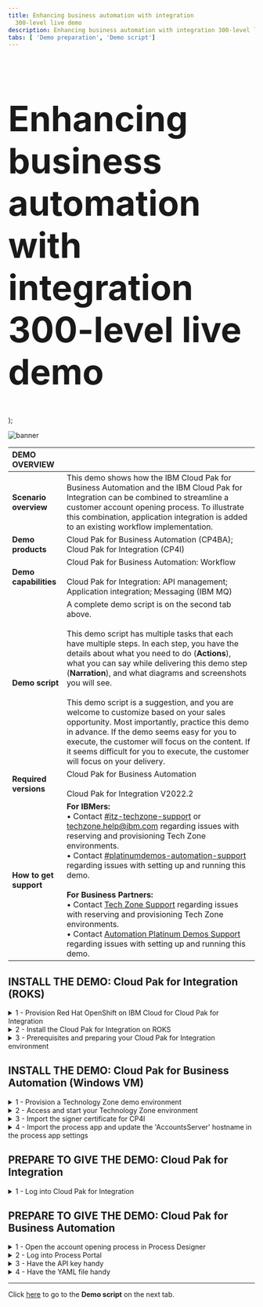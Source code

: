 ```yaml
---
title: Enhancing business automation with integration
  300-level live demo
description: Enhancing business automation with integration 300-level live demo
tabs: [ 'Demo preparation', 'Demo script']
---
```


  <span>
    <h1 style="font-size:71px;">Enhancing business automation with integration <br/> 300-level live demo</h1>
  </span> );

![banner](./images/banner-prep.jpg)

<span id="top"></span>

| DEMO OVERVIEW | |
| :--- | :--- |
| **Scenario overview** | This demo shows how the IBM Cloud Pak for Business Automation and the IBM Cloud Pak for Integration can be combined to streamline a customer account opening process. To illustrate this combination, application integration is added to an existing workflow implementation. |
| **Demo products** | Cloud Pak for Business Automation (CP4BA); Cloud Pak for Integration (CP4I) |
| **Demo capabilities** | Cloud Pak for Business Automation: Workflow <br/><br/> Cloud Pak for Integration: API management; Application integration; Messaging (IBM MQ) |
| **Demo script** | A complete demo script is on the second tab above. <br/><br/> This demo script has multiple tasks that each have multiple steps. In each step, you have the details about what you need to do (**Actions**), what you can say while delivering this demo step (**Narration**), and what diagrams and screenshots you will see.<br/><br/>This demo script is a suggestion, and you are welcome to customize based on your sales opportunity. Most importantly, practice this demo in advance. If the demo seems easy for you to execute, the customer will focus on the content. If it seems difficult for you to execute, the customer will focus on your delivery. |
| **Required versions** | Cloud Pak for Business Automation <br/><br/> Cloud Pak for Integration V2022.2 |
| **How to get support** | **For IBMers:** <br/>• Contact <a href="https://ibm-cloud.slack.com/archives/C0124J683GW" target="_blank" rel="noreferrer">#itz-techzone-support</a> or <a href="mailto:techzone.help@ibm.com">techzone.help@ibm.com</a> regarding issues with reserving and provisioning Tech Zone environments.<br/>• Contact <a href="https://ibm-cloud.slack.com/archives/C0216F39ACU" target="_blank" rel="noreferrer">#platinumdemos-automation-support</a> regarding issues with setting up and running this demo. <br/><br/> **For Business Partners:** <br/>• Contact <a href="mailto:techzone.help@ibm.com">Tech Zone Support</a> regarding issues with reserving and provisioning Tech Zone environments.<br/>• Contact <a href="mailto:automationplatinumdemos@ibm.com"> Automation Platinum Demos Support</a> regarding issues with setting up and running this demo. |

## **INSTALL THE DEMO: Cloud Pak for Integration (ROKS)**

<details>

<summary>1 - Provision Red Hat OpenShift on IBM Cloud for Cloud Pak for Integration</summary>

<br/>

Provision Red Hat OpenShift on IBM Cloud (ROKS) ready to install the Cloud Pak for Integration. To provision your ROKS instance, follow these steps:

<br/>

1. To provision a ROKS cluster, go <a href="https://techzone.ibm.com/my/reservations/create/62f1112aeeb0ab0017dc7608" target="_blank" rel="noreferrer">here</a> and complete the form.

<br/>

2. You will receive a confirmation email confirming the instance is provisioning.

<br/>

3. You will receive a second email once the environment is provisioned. You should expect this to take between 30 and 120 minutes. This email contains information, such as URLs, allowing you to connect to the instance. <br/><img src="https://raw.githubusercontent.com/ibm-garage-tsa/platinum-demos/master/src/pages/300-enhancing-ba-with-integration/images/prep-14.png" width="800" /> If you have issues connecting to your instance, please contact <a href="https://ibm-cloud.slack.com/archives/C0124J683GW" target="_blank" rel="noreferrer">#itz-techzone-support</a>.

<br/>

**[Go to top](#top)**

</details>

<details>

<summary>2 - Install the Cloud Pak for Integration on ROKS</summary>

<br/>

1. Click the **Cluster URL** from the environment confirmation email. Log into IBM Cloud using your IBMid. <br/><img src="https://raw.githubusercontent.com/ibm-garage-tsa/platinum-demos/master/src/pages/300-enhancing-ba-with-integration/images/prep-15.png" width="500" />

<br/>

2. After you are logged in, click <a href="https://cloud.ibm.com/catalog/content/ibm-cp-integration-72f63273-f2f6-4e9c-8626-60fe798c57be-global" target="_blank" rel="noreferrer">here</a> to install Cloud Pak for Integration. <br/><br/> Make sure you are in an **ITZ** account (1) and the **Product version** is **2022.2.1** (2). <br/><img src="https://raw.githubusercontent.com/ibm-garage-tsa/platinum-demos/master/src/pages/300-enhancing-ba-with-integration/images/prep-16.png" width="800" />

<br/>

3. Scroll down to the **Select your cluster** section. From the list, select the **Red Hat OpenShift Cluster** (1) that you just created and click **Add project** (2). <br/><img src="https://raw.githubusercontent.com/ibm-garage-tsa/platinum-demos/master/src/pages/300-enhancing-ba-with-integration/images/prep-17.png" width="800" />

<br/>

4. Enter '**cp4i**' as the **Project** name. Click **Add**.

<br/>

5. Scroll down to the **Set the deployment values** section and toggle the **Use an existing secret?** slider to **No** (1). Enter a value for **csDefaultAdminPassword** (2). It is important that you choose a password that is 32 characters in length and is composed of only letters and numbers. You will need this password in step 12. <br/> <InlineNotification><strong>NOTE</strong>: Password validation is currently not enforced on this page. If you proceed with an invalid password, you will be able to start the installation, but it will fail. There is no way to recover from this error other than provisioning a new cluster. </InlineNotification> <br/><img src="https://raw.githubusercontent.com/ibm-garage-tsa/platinum-demos/master/src/pages/300-enhancing-ba-with-integration/images/prep-18.png" width="800" />

<br/>

6. Scroll down to **Optional deployment values**. Click the collapsible section to open them. First, we will select the appropriate parameters for this specific demo: <br/><br/> 1. **cognitiveCarRepairDemo**: Set to ‘**true**’ <br/> 2. **drivewayDentDeletionDemo**: Set to ‘**false**’ <br/> 3. **eventEnabledInsuranceDemo**: Set to ‘**false**’ <br/> 4. **mappingAssistDemo**: Set to ‘**false**’ <br/> 5. **weatherChatbotDemo**: Set to ‘**false**’ <br/><img src="https://raw.githubusercontent.com/ibm-garage-tsa/platinum-demos/master/src/pages/300-enhancing-ba-with-integration/images/prep-19.png" width="800" />

<br/>

7. Continue to change the parameters and values: <br/> <InlineNotification><strong>NOTE</strong>: If you don’t have an SMTP email server and accounts that you can use, you may sign up for a free Mailtrap.io account. Mailtrap.io is a free cloud service that mimics an SMTP server. It is used for development/demonstration purposes only. </InlineNotification>
<br/> 1. <strong>demoAPICMailServerHost</strong>: If you’re using mailtrap, leave this as '<strong>smtp.mailtrap.io</strong>.' <br/> 2. <strong>demoAPICMailServerPort</strong>: If you’re using mailtrap, leave this as '<strong>2525</strong>.' <br/> 3. <strong>demoAPICEmailAddress</strong>: If you’re using mailtrap, you can use any email address. The dummy address ’apicadmin@example.com’ is recommended. If you’re using your own mail server, use an email address that you can receive and read. <br/> 4. <strong>demoAPICMialServerUsername</strong>: Set this to your SMTP mailtrap username. This is different from your mailtrap login username and can be found by using these instructions. <br/> 5. <strong>demoAPICMailServerPassword</strong>: Set this to your SMTP mailtrap password. This is different from your mailtrap login password and can be found by using these instructions. <br/><br/> <img src="https://raw.githubusercontent.com/ibm-garage-tsa/platinum-demos/master/src/pages/300-enhancing-ba-with-integration/images/prep-20.png" width="800" />

<br/>

8. Accept the license agreement (1) and click **Install** (2) to install Cloud Pak for Integration. The installation will take up to 150 minutes. <br/><img src="https://raw.githubusercontent.com/ibm-garage-tsa/platinum-demos/master/src/pages/300-enhancing-ba-with-integration/images/prep-21.png" width="300" />

<br/>

9. You can view the progress in the Schematics progress bar (1), or check the details by clicking **View log** (2). <br/><img src="https://raw.githubusercontent.com/ibm-garage-tsa/platinum-demos/master/src/pages/300-enhancing-ba-with-integration/images/prep-22.png" width="800" />

<br/>

10. When the status is **Active**, you will be able to access Cloud Pak for Integration Platform Navigator. Select **Offering Dashboard** on the upper right corner of the page. <br/><img src="https://raw.githubusercontent.com/ibm-garage-tsa/platinum-demos/master/src/pages/300-enhancing-ba-with-integration/images/prep-23.png" width="800" />

<br/>

11. On the login page, select the **IBM provided credentials (admin only)** authentication type. <br/><img src="https://raw.githubusercontent.com/ibm-garage-tsa/platinum-demos/master/src/pages/300-enhancing-ba-with-integration/images/prep-24.png" width="800" />

<br/>

12. Use the admin username and password (1) you created in step 5, and click **Log in** (2). <br/><img src="https://raw.githubusercontent.com/ibm-garage-tsa/platinum-demos/master/src/pages/300-enhancing-ba-with-integration/images/prep-25.png" width="800" />

<br/>

13. Click **Integration instances**. <br/><img src="https://raw.githubusercontent.com/ibm-garage-tsa/platinum-demos/master/src/pages/300-enhancing-ba-with-integration/images/prep-26.png" width="800" />

<br/>

14. The parts of the Cloud Pak (API Connect, App Connect Designer, App Connect Dashboard, and Asset Repository) will display here. Additional instances for any of the integration capabilities can be created by selecting **Create an instance**. <br/><img src="https://raw.githubusercontent.com/ibm-garage-tsa/platinum-demos/master/src/pages/300-enhancing-ba-with-integration/images/prep-27.png" width="800" />

<br/>

You have successfully completed cluster provisioning, installation of Cloud Pak for Integration, and deployment of API Connect and App Connect. You are ready to proceed.

<br/>

**[Go to top](#top)**

</details>

<details>

<summary>3 - Prerequisites and preparing your Cloud Pak for Integration environment</summary>

<br/>

**Deploy IBM MQ**

<br/>

In this section, you will access your ROKS cluster and install IBM MQ configured ready for App Connect.

<br/>

1. Open <a href="https://techzone.ibm.com/my/reservations" target="_blank" rel="noreferrer">My reservations</a> in **IBM Technology Zone**.

<br/>

2. Select your **CP4I ROKS** cluster. <br/><img src="https://raw.githubusercontent.com/ibm-garage-tsa/platinum-demos/master/src/pages/300-enhancing-ba-with-integration/images/prep-28.png" width="800" />

<br/>

3. Click **Open your IBM Cloud environment**. <br/><img src="https://raw.githubusercontent.com/ibm-garage-tsa/platinum-demos/master/src/pages/300-enhancing-ba-with-integration/images/prep-29.png" width="800" />

<br/>

4. Click **OpenShift web console**. <br/><img src="https://raw.githubusercontent.com/ibm-garage-tsa/platinum-demos/master/src/pages/300-enhancing-ba-with-integration/images/prep-30.png" width="800" />

<br/>

5. On the web console, click **+** (1), copy the content of this <a href="https://raw.githubusercontent.com/IBM/platinum-demo-code-cp4icp4ba/main/cp4i/mq/externalqmgr.yaml" target="_blank" rel="noreferrer">file</a> into the screen (2), and click **Create** (3). <br/><img src="https://raw.githubusercontent.com/ibm-garage-tsa/platinum-demos/master/src/pages/300-enhancing-ba-with-integration/images/prep-31.png" width="800" />

<br/>

**Configure the certificates for communication**

<br/>

The default certificates configured for IBM API Connect do not advertise the hostname, and this can cause issues when invoking APIs. Let’s configure the right certificate.

<br/>

1. Open the **Workloads** folder (1) and select **Secrets** (2). In the filter box, type '**ademo-gw-gateway**' (3), and select the corresponding entry (4). <br/><img src="https://raw.githubusercontent.com/ibm-garage-tsa/platinum-demos/master/src/pages/300-enhancing-ba-with-integration/images/prep-32.png" width="800" />

<br/>

2. Scroll down and you will see three entries. Click the **copy** icon to copy the **ca.crt** data. <br/><img src="https://raw.githubusercontent.com/ibm-garage-tsa/platinum-demos/master/src/pages/300-enhancing-ba-with-integration/images/prep-33.png" width="800" />

<br/>

3. Open a text editor and paste the data into a file. Save it with the file name '**key.private.pem**.'  <br/><img src="https://raw.githubusercontent.com/ibm-garage-tsa/platinum-demos/master/src/pages/300-enhancing-ba-with-integration/images/prep-34.png" width="800" />

<br/>

4. Click the **copy** icon to copy the **tls.key** data. <br/><img src="https://raw.githubusercontent.com/ibm-garage-tsa/platinum-demos/master/src/pages/300-enhancing-ba-with-integration/images/prep-90.png" width="800" />

<br/>

5. Open an additional text editor and paste the data into a file. Save it with the file name '**key.public.pem**.' <br/><img src="https://raw.githubusercontent.com/ibm-garage-tsa/platinum-demos/master/src/pages/300-enhancing-ba-with-integration/images/prep-91.png" width="800" />

<br/>

6. Open the **Cloud Pak for Integration** home page from section **2 - Install the Cloud Pak for Integration on ROKS** above. <br/><br/> Using the menu in the top left, expand **Administration** and select **Integration instances**. <br/><img src="https://raw.githubusercontent.com/ibm-garage-tsa/platinum-demos/master/src/pages/300-enhancing-ba-with-integration/images/prep-35.png" width="800" />

<br/>

7. Select **ademo** with the **API management administration** type. <br/><img src="https://raw.githubusercontent.com/ibm-garage-tsa/platinum-demos/master/src/pages/300-enhancing-ba-with-integration/images/prep-36.png" width="800" />

<br/>

8. If necessary, log in again using the Common Services User Registry option. Click the **Resources** icon (1) and then **TLS** (2). <br/><img src="https://raw.githubusercontent.com/ibm-garage-tsa/platinum-demos/master/src/pages/300-enhancing-ba-with-integration/images/prep-37.png" width="800" />

<br/>

9. Scroll down to the **Keystore** section and click **Create**. <br/><img src="https://raw.githubusercontent.com/ibm-garage-tsa/platinum-demos/master/src/pages/300-enhancing-ba-with-integration/images/prep-38.png" width="800" />

<br/>

10. For the **Title**, enter '**Custom Gateway Keystore**.' <br/><img src="https://raw.githubusercontent.com/ibm-garage-tsa/platinum-demos/master/src/pages/300-enhancing-ba-with-integration/images/prep-39.png" width="800" />

<br/>

11. Scroll down to the **Private key & public key** section. For the **Step 1: Upload private key** section, upload **key.private.pem** (1). For the **Step 2: Upload public key** section, upload **key.public.pem** (2). Click **Save** (3). <br/><img src="https://raw.githubusercontent.com/ibm-garage-tsa/platinum-demos/master/src/pages/300-enhancing-ba-with-integration/images/prep-40.png" width="800" />

<br/>

12. Scroll to the top of the **TLS** section, and click **Default TLS server profile**. <br/><img src="https://raw.githubusercontent.com/ibm-garage-tsa/platinum-demos/master/src/pages/300-enhancing-ba-with-integration/images/prep-41.png" width="800" />

<br/>

13. Scroll to the **Keystore/truststore** section. In the drop-down list, select **Custom Gateway Keystore**. <br/><img src="https://raw.githubusercontent.com/ibm-garage-tsa/platinum-demos/master/src/pages/300-enhancing-ba-with-integration/images/prep-42.png" width="800" />

<br/>

14. Scroll down and click **Save**. <br/><img src="https://raw.githubusercontent.com/ibm-garage-tsa/platinum-demos/master/src/pages/300-enhancing-ba-with-integration/images/prep-43.png" width="800" />

<br/>

**Connect CP4I to your endpoints**

<br/>

Now, let's configure our services endpoints in Cloud Pak for Integration.

<br/>

1. In the menu on the top left, open the **Design** folder (1) and select **Integrations** (2). <br/><img src="https://raw.githubusercontent.com/ibm-garage-tsa/platinum-demos/master/src/pages/300-enhancing-ba-with-integration/images/prep-44.png" width="800" />

<br/>

2. Click the **Catalog** icon to see a list of the available connectors. <br/><img src="https://raw.githubusercontent.com/ibm-garage-tsa/platinum-demos/master/src/pages/300-enhancing-ba-with-integration/images/prep-45.png" width="800" />

<br/>

3. To configure the MQ connection, search for '**IBM MQ**' (1) and click **Connect** (2). <br/><img src="https://raw.githubusercontent.com/ibm-garage-tsa/platinum-demos/master/src/pages/300-enhancing-ba-with-integration/images/prep-46.png" width="800" />

<br/>

4. Click **Continue**. <br/><img src="https://raw.githubusercontent.com/ibm-garage-tsa/platinum-demos/master/src/pages/300-enhancing-ba-with-integration/images/prep-47.png" width="800" />

<br/>

5. Enter '**basicmq**' for the **Queue manager name** (1), '**basicmq-ibm-mq**' for the **Queue manager hostname** (2), and '**1414**' for the **Listener port number** (3). <br/><img src="https://raw.githubusercontent.com/ibm-garage-tsa/platinum-demos/master/src/pages/300-enhancing-ba-with-integration/images/prep-48.png" width="800" />

<br/>

6. Enter '**SYSTEM.DEF.SVRCONN**' for the **Channel name** (1), and click **Connect** (2). <br/><img src="https://raw.githubusercontent.com/ibm-garage-tsa/platinum-demos/master/src/pages/300-enhancing-ba-with-integration/images/prep-49.png" width="800" />

<br/>

7. Click **Continue**. <br/><img src="https://raw.githubusercontent.com/ibm-garage-tsa/platinum-demos/master/src/pages/300-enhancing-ba-with-integration/images/prep-50.png" width="800" />

<br/>

8. Click the **APIs** tab (1) and then the **+** icon (2). <br/><img src="https://raw.githubusercontent.com/ibm-garage-tsa/platinum-demos/master/src/pages/300-enhancing-ba-with-integration/images/prep-51.png" width="800" />

<br/>

9. Download the API definition for the external account service from <a href="https://raw.githubusercontent.com/IBM/platinum-demo-code-cp4icp4ba/main/cp4i/appConnect/CustomerAccountOpenAPIJSONServer.yaml" target="_blank" rel="noreferrer">here</a>.

<br/>

10. Select the downloaded **CustomerAccountOpenAPIJSONServer.yaml** file (1), and click **Next** (2). <br/><img src="https://raw.githubusercontent.com/ibm-garage-tsa/platinum-demos/master/src/pages/300-enhancing-ba-with-integration/images/prep-52.png" width="800" />

<br/>

11. Click **Add API**. <br/><img src="https://raw.githubusercontent.com/ibm-garage-tsa/platinum-demos/master/src/pages/300-enhancing-ba-with-integration/images/prep-53.png" width="800" />

<br/>

12. Expand the imported API (1), and click **Connect** (2). <br/><img src="https://raw.githubusercontent.com/ibm-garage-tsa/platinum-demos/master/src/pages/300-enhancing-ba-with-integration/images/prep-54.png" width="800" />

<br/>

13. Scroll down and click **Connect**.

<br/>

**Import the flows**

<br/>

1. Download the following two files: <br/> • <a href="https://raw.githubusercontent.com/IBM/platinum-demo-code-cp4icp4ba/main/cp4i/appConnect/MQExternalProvider.yaml" target="_blank" rel="noreferrer">MQ flow to simulate the acquired bank</a> <br/> • <a href="https://github.com/IBM/platinum-demo-code-cp4icp4ba/blob/main/cp4i/appConnect/Accounts.yaml" target="_blank" rel="noreferrer">Accounts API flow that CP4BA will use</a>

<br/>

2. Import each downloaded file by clicking the **Dashboard** icon (1), **New** (2), and then **Import flow…** (3). <br/><img src="https://raw.githubusercontent.com/ibm-garage-tsa/platinum-demos/master/src/pages/300-enhancing-ba-with-integration/images/prep-55.png" width="800" />

<br/>

3. Add the downloaded **MQExternalProvider.yaml** file (1), and click **Import** (2). <br/><img src="https://raw.githubusercontent.com/ibm-garage-tsa/platinum-demos/master/src/pages/300-enhancing-ba-with-integration/images/prep-56.png" width="800" />

<br/>

4. Start the imported flow by selecting the menu at the top right (1) and clicking **Start flow** (2). <br/><img src="https://raw.githubusercontent.com/ibm-garage-tsa/platinum-demos/master/src/pages/300-enhancing-ba-with-integration/images/prep-57.png" width="800" />

<br/>

5. Repeat the process for the other downloaded **Accounts.yaml** file. This time, the flow is started by switching the toggle from **Stopped** to **Started**. <br/><img src="https://raw.githubusercontent.com/ibm-garage-tsa/platinum-demos/master/src/pages/300-enhancing-ba-with-integration/images/prep-58.png" width="800" />

<br/>

**Test the flow**

<br/>

1. Click the **Dashboard** icon to return to the dashboard and view the imported flows. <br/><img src="https://raw.githubusercontent.com/ibm-garage-tsa/platinum-demos/master/src/pages/300-enhancing-ba-with-integration/images/prep-59.png" width="800" />

<br/>

2. Select the **Accounts** flow. <br/><img src="https://raw.githubusercontent.com/ibm-garage-tsa/platinum-demos/master/src/pages/300-enhancing-ba-with-integration/images/prep-60.png" width="800" />

<br/>

3. Select the **Test** tab (1), **Get /Accounts/{customerId}** operation (2), and then the **Try it** tab (3). <br/><img src="https://raw.githubusercontent.com/ibm-garage-tsa/platinum-demos/master/src/pages/300-enhancing-ba-with-integration/images/prep-61.png" width="800" />

<br/>

4. Scroll down and enter '**1234567890**' in the **customerId** field (1), and click **Send** (2). <br/><img src="https://raw.githubusercontent.com/ibm-garage-tsa/platinum-demos/master/src/pages/300-enhancing-ba-with-integration/images/prep-62.png" width="800" />

<br/>

5. The first test fails due to a known issue with the error shown in the screenshot below. Click **Send** for a second time to receive the correct response. <br/><img src="https://raw.githubusercontent.com/ibm-garage-tsa/platinum-demos/master/src/pages/300-enhancing-ba-with-integration/images/prep-63.png" width="800" />

<br/>

6. You will see the following correct response. <br/><img src="https://raw.githubusercontent.com/ibm-garage-tsa/platinum-demos/master/src/pages/300-enhancing-ba-with-integration/images/prep-64.png" width="800" />

<br/>

7. To integrate the API into the Business Workflow, two environmentally specific pieces of information are required. Scroll to the top of the screen. Save the **URL** (1) and the **API Key** (2), both of which will be used later. <br/><img src="https://raw.githubusercontent.com/ibm-garage-tsa/platinum-demos/master/src/pages/300-enhancing-ba-with-integration/images/prep-65.png" width="800" />

**[Go to top](#top)**

</details>

## **INSTALL THE DEMO: Cloud Pak for Business Automation (Windows VM)**

<details>

<summary>1 - Provision a Technology Zone demo environment</summary>

<br/>

Reserve a Technology Zone demo environment <a href="https://techzone.ibm.com/my/reservations/create/6179dcc9dc45330017eb8237" target="_blank" rel="noreferrer">here</a>.

<br/>

<InlineNotification><strong>NOTE</strong>: The Technology Zone provided environment contains two Windows virtual machines. Only the <strong>Business Automation Workflow (BAW) VM</strong> is needs for this demo. </InlineNotification>

<br/>

**[Go to top](#top)**

</details>

<details>

<summary>2 - Access and start your Technology Zone environment</summary>

<br/>

1. Access your Technology Zone environment using the link in the reservation email. You may also use the IBM Technology Zone’s **My Library** → **My Reservations** page.

<br/>

2. If the VMs are not already started, click the **play** button to start the **BAW** VM. <br/> <img src="https://raw.githubusercontent.com/ibm-garage-tsa/platinum-demos/master/src/pages/300-enhancing-ba-with-integration/images/prep-70.png" width="800" />

<br/>

3. Once it has started, click to open the **BAW** VM. <br/> <img src="https://raw.githubusercontent.com/ibm-garage-tsa/platinum-demos/master/src/pages/300-enhancing-ba-with-integration/images/prep-71.png" width="800" />

<br/>

**[Go to top](#top)**

</details>

<details>

<summary>3 - Import the signer certificate for CP4I</summary>

<br/>

1. Use Firefox to open the **WebSphere Console**. In the Firefox bookmarks bar, open **BAW** -> **WebSphere Integrated Solutions Console**. <br/> <img src="https://raw.githubusercontent.com/ibm-garage-tsa/platinum-demos/master/src/pages/300-enhancing-ba-with-integration/images/prep-1.png" width="800" />

<br/>

2. Enter '**admin**' as the **User ID** and '**admin**' as the **Password**. <br/> <img src="https://raw.githubusercontent.com/ibm-garage-tsa/platinum-demos/master/src/pages/300-enhancing-ba-with-integration/images/prep-2.png" width="800" />

<br/>

3. Open **Security** (1) and click **SSL certificate and key management** (2). <br/> <img src="https://raw.githubusercontent.com/ibm-garage-tsa/platinum-demos/master/src/pages/300-enhancing-ba-with-integration/images/prep-3.png" width="800" />

<br/>

4. Click **Key stores and certificates**. <br/> <img src="https://raw.githubusercontent.com/ibm-garage-tsa/platinum-demos/master/src/pages/300-enhancing-ba-with-integration/images/prep-4.png" width="800" />

<br/>

5. Click **CellDefaultTrustStore**. <br/> <img src="https://raw.githubusercontent.com/ibm-garage-tsa/platinum-demos/master/src/pages/300-enhancing-ba-with-integration/images/prep-5.png" width="800" />

<br/>

6. Click **Signer certificates**. <br/> <img src="https://raw.githubusercontent.com/ibm-garage-tsa/platinum-demos/master/src/pages/300-enhancing-ba-with-integration/images/prep-6.png" width="800" />

<br/>

7. Click **Retrieve from port**. <br/> <img src="https://raw.githubusercontent.com/ibm-garage-tsa/platinum-demos/master/src/pages/300-enhancing-ba-with-integration/images/prep-7.png" width="800" />

<br/>

8. For **Host**, enter your CP4I ROKS hostname. For **Port**, enter '**443**'. For **Alias**, enter '**integration-1**'. Click **Retrieve signer information**. <br/><img src="https://raw.githubusercontent.com/ibm-garage-tsa/platinum-demos/master/src/pages/300-enhancing-ba-with-integration/images/prep-8.png" width="800" />

<br/>

9. Click **Apply**. <br/><img src="https://raw.githubusercontent.com/ibm-garage-tsa/platinum-demos/master/src/pages/300-enhancing-ba-with-integration/images/prep-9.png" width="800" />

<br/>

10. Click **Save**. <br/><img src="https://raw.githubusercontent.com/ibm-garage-tsa/platinum-demos/master/src/pages/300-enhancing-ba-with-integration/images/prep-10.png" width="800" />

<br/>

11. The new certificate is now added. <br/><img src="https://raw.githubusercontent.com/ibm-garage-tsa/platinum-demos/master/src/pages/300-enhancing-ba-with-integration/images/prep-11.png" width="800" />

<br/>

**[Go to top](#top)**

</details>

<details>

<summary>4 - Import the process app and update the 'AccountsServer' hostname in the process app settings</summary>

<br/>

1. Use Chrome to open Process Designer. <br/> <img src="https://raw.githubusercontent.com/ibm-garage-tsa/platinum-demos/master/src/pages/300-enhancing-ba-with-integration/images/prep-72.png" width="800" />

<br/>

2. Click **Process Apps**. <br/> <img src="https://raw.githubusercontent.com/ibm-garage-tsa/platinum-demos/master/src/pages/300-enhancing-ba-with-integration/images/prep-73.png" width="800" />

<br/>

3. Click **Import**. <br/> <img src="https://raw.githubusercontent.com/ibm-garage-tsa/platinum-demos/master/src/pages/300-enhancing-ba-with-integration/images/prep-74.png" width="800" />

<br/>

4. Click **Browse**. <br/> <img src="https://raw.githubusercontent.com/ibm-garage-tsa/platinum-demos/master/src/pages/300-enhancing-ba-with-integration/images/prep-75.png" width="800" />

<br/>

5. Select the **<a href="./New_Account_Opening.twx" target="_blank" rel="noreferrer">New_Account_Opening.twx</a>** file (1). Click **Open** (2). <br/> <img src="https://raw.githubusercontent.com/ibm-garage-tsa/platinum-demos/master/src/pages/300-enhancing-ba-with-integration/images/prep-76.png" width="800" />

<br/>

6. Click **OK**. <br/> <img src="https://raw.githubusercontent.com/ibm-garage-tsa/platinum-demos/master/src/pages/300-enhancing-ba-with-integration/images/prep-77.png" width="800" />

<br/>

7. Wait for the import to complete. Click **New Account Opening**. <br/> <img src="https://raw.githubusercontent.com/ibm-garage-tsa/platinum-demos/master/src/pages/300-enhancing-ba-with-integration/images/prep-78.png" width="800" />

<br/>

8. Click the **Servers** tab. <br/> <img src="https://raw.githubusercontent.com/ibm-garage-tsa/platinum-demos/master/src/pages/300-enhancing-ba-with-integration/images/prep-79.png" width="800" />

<br/>

9. In **Process App Settings**, **AccountsServer** must be updated with the hostname of your CP4I ROKS environment. Set **Hostname** to the hostname of your CP4I ROKS environment. <br/> <img src="https://raw.githubusercontent.com/ibm-garage-tsa/platinum-demos/master/src/pages/300-enhancing-ba-with-integration/images/prep-80.png" width="800" />

<br/>

**[Go to top](#top)**

</details>

## **PREPARE TO GIVE THE DEMO: Cloud Pak for Integration**

<details>

<summary>1 - Log into Cloud Pak for Integration</summary>
<br/>

1. Open **Cloud Pak for Integration** and click **IBM provided credentials (admin only)**. <br/><img src="https://raw.githubusercontent.com/ibm-garage-tsa/platinum-demos/master/src/pages/300-enhancing-ba-with-integration/images/prep-66.png" width="800" />

<br/>

2. Enter your admin username and password (1), and click **Log in** (2). <br/><img src="https://raw.githubusercontent.com/ibm-garage-tsa/platinum-demos/master/src/pages/300-enhancing-ba-with-integration/images/prep-67.png" width="800" />

<br/>

3. Click **Integration instances**. <br/><img src="https://raw.githubusercontent.com/ibm-garage-tsa/platinum-demos/master/src/pages/300-enhancing-ba-with-integration/images/prep-68.png" width="800" />

<br/>

4. On the **Integration instances** page, click **ace-designer-demo**. <br/><img src="https://raw.githubusercontent.com/ibm-garage-tsa/platinum-demos/master/src/pages/300-enhancing-ba-with-integration/images/prep-69.png" width="800" />

**[Go to top](#top)**

</details>

## **PREPARE TO GIVE THE DEMO: Cloud Pak for Business Automation**

<details>

<summary>1 - Open the account opening process in Process Designer</summary>
<br/>

<InlineNotification><strong>TIP</strong>: Using separate browsers for Process Designer vs. Process Portal prevents the logins from colliding with each other. </InlineNotification>

<br/>

1. Use Firefox to open **Process Designer**. <br/> <img src="https://raw.githubusercontent.com/ibm-garage-tsa/platinum-demos/master/src/pages/300-enhancing-ba-with-integration/images/prep-81.png" width="800" />

<br/>

2. Log in to **Workflow Center** using '**admin**' as both the **User name** and **Password**. <br/> <img src="https://raw.githubusercontent.com/ibm-garage-tsa/platinum-demos/master/src/pages/300-enhancing-ba-with-integration/images/prep-82.png" width="800" />

<br/>

3. Click **Process Apps**. <br/> <img src="https://raw.githubusercontent.com/ibm-garage-tsa/platinum-demos/master/src/pages/300-enhancing-ba-with-integration/images/prep-83.png" width="800" />

<br/>

4. Click **New Account Opening**. <br/> <img src="https://raw.githubusercontent.com/ibm-garage-tsa/platinum-demos/master/src/pages/300-enhancing-ba-with-integration/images/prep-84.png" width="800" />

<br/>

5. Click **Processes** (1) and then **New Account (Current Workflow)** (2). <br/> <img src="https://raw.githubusercontent.com/ibm-garage-tsa/platinum-demos/master/src/pages/300-enhancing-ba-with-integration/images/prep-85.png" width="800" />

<br/>

6. The **New Account (Current Workflow)** process definition is now open. <br/> <img src="https://raw.githubusercontent.com/ibm-garage-tsa/platinum-demos/master/src/pages/300-enhancing-ba-with-integration/images/prep-86.png" width="800" />

<br/>

**[Go to top](#top)**

</details>

<details>

<summary>2 - Log into Process Portal</summary>
<br/>

1. Use Chrome to open **Process Portal**. In the Chrome bookmarks bar, open **BAW** (1) → **Process Portal** (2). <br/>
<InlineNotification><strong>TIP</strong>: Using separate browsers for Workflow Center vs. Process Portal prevents the logins from colliding with each other. </InlineNotification>
<br/> <img src="https://raw.githubusercontent.com/ibm-garage-tsa/platinum-demos/master/src/pages/300-enhancing-ba-with-integration/images/prep-87.png" width="800" />

<br/>

2. Log in with '**assistant**' as the **Username** and '**passw0rd**' as the **Password**. <br/> <img src="https://raw.githubusercontent.com/ibm-garage-tsa/platinum-demos/master/src/pages/300-enhancing-ba-with-integration/images/prep-88.png" width="800" />

<br/>

3. **Process Portal** is now open. <br/> <img src="https://raw.githubusercontent.com/ibm-garage-tsa/platinum-demos/master/src/pages/300-enhancing-ba-with-integration/images/prep-89.png" width="800" />

<br/>

**[Go to top](#top)**

</details>

<details>

<summary>3 - Have the API key handy</summary>
<br/>

The very last step of the CP4I installation (above) required you to save the API Key.

<br/>

In the demo script, you will be required to enter the CP4I API key into the process application. Make sure the API key is easily accessible.

<br/>

<InlineNotification><strong>TIP</strong>: For easy access, store the API key in the Windows clipboard. </InlineNotification>

<br/>

**[Go to top](#top)**

</details>

<details>

<summary>4 - Have the YAML file handy</summary>
<br/>

In the demo script, you will be required to use the OpenAPI 3.0 YAML file to discover the API. Download the YAML file **<a href="./Accounts-openapi.yaml.zip" target="_blank" rel="noreferrer">here</a>**. You will have to move it into the VM.

<br/>

<InlineNotification><strong>TIP</strong>: Use Box to move the YAML file from your local machine into your VM. </InlineNotification>

<br/>

**[Go to top](#top)**

</details>

***

Click [here](/300-enhancing-ba-with-integration/demo-script) to go to the **Demo script** on the next tab.
